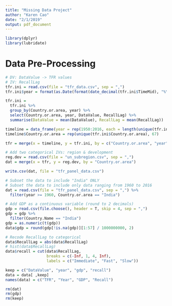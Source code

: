 ```yaml
---
title: "Missing Data Project"
author: "Karen Cao"
date: "2/1/2019"
output: pdf_document
---
```

```r
library(dplyr)
library(lubridate)
```

# Data Pre-Processing
```r
# DV: DataValue -> TFR values
# IV: RecallLag
tfr.ini = read.csv(file = "tfr_data.csv", sep = ",")
tfr.ini$year = format(as.Date(format(date_decimal(tfr.ini$TimeMid), "%Y-%m-%d")), "%Y")

tfr.ini =
  tfr.ini %>%
  group_by(Country.or.area, year) %>%
  select(Country.or.area, year, DataValue, RecallLag) %>%
  summarise(DataValue = mean(DataValue), RecallLag = mean(RecallLag)) 

timeline = data_frame(year = rep(1950:2016, each = length(unique(tfr.ini$Country.or.area))))
timeline$Country.or.area = rep(unique(tfr.ini$Country.or.area), 67)

tfr = merge(x = timeline, y = tfr.ini, by = c("Country.or.area", "year"), all.x = TRUE)

# Add two categorical IVs: region & development
reg.dev = read.csv(file = "un_subregion.csv", sep = ",")
dat = merge(x = tfr, y = reg.dev, by = "Country.or.area")

write.csv(dat, file = "tfr_panel_data.csv")
```

```r
# Subset the data to include "India" ONLY
# Subset the data to include only data ranging from 1960 to 2016
dat = read.csv(file = "tfr_panel_data.csv", sep = ",") %>% 
  filter(year >= 1960, Country.or.area == "India")

# Add GDP as a continuous variable (round to 2 decimals)
gdp = read.csv(file.choose(), header = T, skip = 4, sep = ",") 
gdp = gdp %>%
  filter(Country.Name == "India")
gdp = as.numeric(t(gdp))
data$gdp = round(gdp[!is.na(gdp)][1:57] / 1000000000, 2)

# Recode RecallLag to categorical
data$RecallLag = abs(data$RecallLag)
# hist(data$RecallLag)
data$recall = cut(data$RecallLag,
                  breaks = c(-Inf, 1, 4, Inf),
                  labels = c("Immediate", "Fast", "Slow"))

keep = c("DataValue", "year", "gdp", "recall")
data = data[ ,keep]
names(data) = c("TFR", "Year", "GDP", "Recall")

rm(dat)
rm(gdp)
rm(keep)
```


